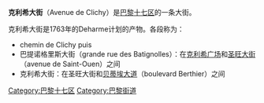 {{Paris streetbox
| arr_num=17, 18 
| streetname=克利希大街<br />Avenue de Clichy
| x=100
| y= 36
| paris_map 
| arr1=十七区
| arr2=十八区
| quarter= 
| begins= 克利希广场11、16号
| ends= 贝蒂埃大道1号，Bessières大道125号
| length= 1550
| width= 22.5
| creation=  
| denomination= 1864年4月2日 
| area_map= 
| caption= 
}} 

'''克利希大街'''（Avenue de Clichy）是[[巴黎|巴黎]][[巴黎十七区|十七区]]的一条大街。

克利希大街是1763年的Deharme计划的产物。各段称为：
*chemin de Clichy puis 
*巴提诺格里斯大街（grande rue des Batignolles）：在[[克利希广场|克利希广场]]和[[圣旺大街|圣旺大街]]（avenue de Saint-Ouen）之间
*克利希大街：在圣旺大街和[[贝蒂埃大道|贝蒂埃大道]]（boulevard Berthier）之间
[[Category:巴黎十七区|Category:巴黎十七区]]
[[Category:巴黎街道|Category:巴黎街道]]